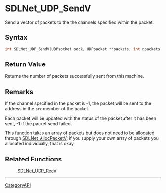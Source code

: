 = SDLNet_UDP_SendV =

Send a vector of packets to the the channels specified within the packet.

== Syntax ==

<syntaxhighlight lang='c'>
int SDLNet_UDP_SendV(UDPsocket sock, UDPpacket **packets, int npackets);
</syntaxhighlight>

== Return Value ==

Returns the number of packets successfully sent from this machine.

== Remarks ==

If the channel specified in the packet is -1, the packet will be sent to
the address in the <code>src</code> member of the packet.

Each packet will be updated with the status of the packet after it has been
sent, -1 if the packet send failed.

This function takes an array of packets but does not need to be allocated
through [[SDLNet_AllocPacketV]]; if you supply your own array of packets
you allocated individually, that is okay.

== Related Functions ==

:[[SDLNet_UDP_RecV]]

----
[[CategoryAPI]]


